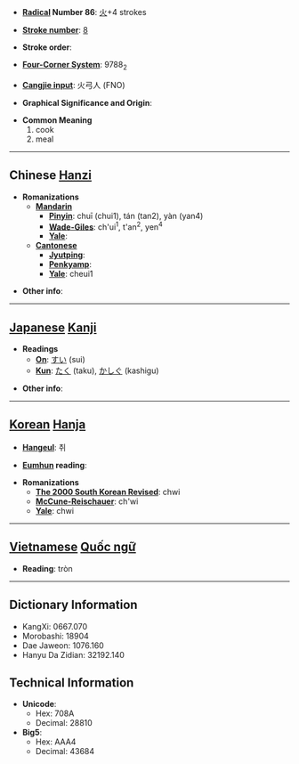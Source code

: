 * '''[[Wiktionary:Chinese radical index| Radical]] Number 86''': [[Wiktionary:Chinese radical index 火|火]]+4 strokes

* '''[[Wiktionary:Chinese total strokes index|Stroke number]]''': [[Wiktionary:Chinese total strokes index 8|8]]

* '''Stroke order''': 

* '''[[Wiktionary:Chinese four corner index|Four-Corner System]]''': 9788<sub>2</sub>

* '''[[Wiktionary:Chinese Cangjie index|Cangjie input]]''': 火弓人 (FNO)

* '''Graphical Significance and Origin''': 

* '''Common Meaning'''
*#cook
*# meal


----

== Chinese [[Hanzi]] ==

* '''Romanizations'''
** '''[[Mandarin]]'''
*** '''[[Pinyin]]''': chuī (chui1), tán (tan2), yàn (yan4)
*** '''[[Wade-Giles]]''': ch'ui<sup>1</sup>, t'an<sup>2</sup>, yen<sup>4</sup>
*** '''[[Yale]]''': 
** '''[[Cantonese]]'''
*** '''[[Jyutping]]''':
*** '''[[Penkyamp]]''': 
*** '''[[Yale]]''': cheui1

* '''Other info''': 

----

== [[Japanese]] [[Kanji]] ==

* '''Readings'''
** '''[[On]]''': [[すい]] (sui)
** '''[[Kun]]''': [[たく]] (taku), [[かしぐ]] (kashigu)

* '''Other info''':  

----

== [[Korean]] [[Hanja]] ==

* '''[[Hangeul]]''': 취

* '''[[Eumhun]] reading''': 

* '''Romanizations'''
** '''[[The 2000 South Korean Revised Romanization|The 2000 South Korean Revised]]''': chwi
** '''[[McCune-Reischauer]]''': ch'wi
** '''[[Yale]]''': chwi


----

== [[Vietnamese]] [[Quốc ngữ]] ==

* '''Reading''': tròn

----

== Dictionary Information ==

* KangXi: 0667.070
* Morobashi: 18904
* Dae Jaweon: 1076.160
* Hanyu Da Zidian: 32192.140

== Technical Information ==

* '''Unicode''':
** Hex: 708A
** Decimal: 28810
* '''Big5''':
** Hex: AAA4
** Decimal: 43684